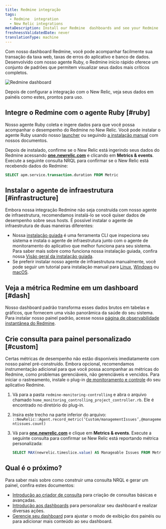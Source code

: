 ```yaml
---
title: Redmine integração
tags:
  - Redmine  integration
  - New Relic integrations
metaDescription: Install our Redmine  dashboards and see your Redmine  data in New Relic.
freshnessValidatedDate: never
translationType: machine
---
```



Com nosso dashboard Redmine, você pode acompanhar facilmente sua transação da taxa web, taxas de erros do aplicativo e banco de dados. Desenvolvido com nosso agente Ruby, o Redmine início rápido oferece um conjunto de padrões <InlinePopover type="dashboards"/>que permitem visualizar seus dados mais críticos completos.

<img
  src={infrastructureRedmineIoDash}
  title="Redmine dashboard"
  alt="Redmine dashboard"
/>

<figcaption>
  Depois de configurar a integração com o New Relic, veja seus dados em painéis como estes, prontos para uso.
</figcaption>

## Integre o Redmine com o agente Ruby [#ruby]

Nosso agente Ruby coleta e ingere dados para que você possa acompanhar o desempenho do Redmine no New Relic. Você pode instalar o agente Ruby usando nosso [launcher](https://one.newrelic.com/marketplace?account=1&state=eb17d004-3569-306a-d693-9506d3d0cf4e) ou seguindo [a instalação manual](/docs/apm/agents/ruby-agent/installation/install-new-relic-ruby-agent) com nossos documentos.

Depois de instalado, confirme se o New Relic está ingerindo seus dados do Redmine acessando <DoNotTranslate>**[one.newrelic.com](https://one.newrelic.com/all-capaibilities)**</DoNotTranslate> e clicando em <DoNotTranslate>**Metrics & events**</DoNotTranslate>. Execute a seguinte consulta NRQL para confirmar se o New Relic está recebendo dados do Redmine:

```sql
SELECT apm.service.transaction.duration FROM Metric
```

## Instalar o agente de infraestrutura [#infrastructure]

Embora nossa integração Redmine não seja construída com nosso agente de infraestrutura, recomendamos instalá-lo se você quiser dados de desempenho sobre seus hosts. É possível instalar o agente de infraestrutura de duas maneiras diferentes:

* Nossa [instalação guiada](https://one.newrelic.com/nr1-core?state=4f81feab-35f7-e97e-9903-52510f8542bd) é uma ferramenta CLI que inspeciona seu sistema e instala o agente de infraestrutura junto com o agente de monitoramento do aplicativo que melhor funciona para seu sistema. Para saber mais sobre como funciona nossa instalação guiada, confira nossa [Visão geral da instalação guiada](/docs/infrastructure/host-integrations/installation/new-relic-guided-install-overview).
* Se preferir instalar nosso agente de infraestrutura manualmente, você pode seguir um tutorial para instalação manual para [Linux](/docs/infrastructure/install-infrastructure-agent/linux-installation/install-infrastructure-monitoring-agent-linux), [Windows](/docs/infrastructure/install-infrastructure-agent/windows-installation/install-infrastructure-monitoring-agent-windows/) ou [macOS](/docs/infrastructure/install-infrastructure-agent/macos-installation/install-infrastructure-monitoring-agent-macos/).

## Veja a métrica Redmine em um dashboard [#dash]

Nosso dashboard padrão transforma esses dados brutos em tabelas e gráficos, que fornecem uma visão panorâmica da saúde do seu sistema. Para instalar nosso painel padrão, acesse nossa [página de observabilidade instantânea do Redmine](https://newrelic.com/instant-observability/redmine).

## Crie consulta para painel personalizado [#custom]

Certas métricas de desempenho não estão disponíveis imediatamente com nosso painel pré-construído. Embora opcional, recomendamos instrumentação adicional para que você possa acompanhar as métricas do Redmine, como problemas gerenciáveis, não gerenciáveis e vencidos. Para iniciar o rastreamento, instale o plug-in [de monitoramento e controle](https://www.redmine.org/plugins/monitoring-controlling) do seu aplicativo Redmine.

1. Vá para a pasta `redmine-monitoring-controlling` e abra o arquivo chamado `home_monitoring_controlling_project_controller.rb`. Ele é encontrado no diretório do plug-in.

2. Insira este trecho na parte inferior do arquivo: `::NewRelic::Agent.record_metric(‘Custom/managementIssues’,@managementissues.count)`

3. Vá para <DoNotTranslate>**[one.newrelic.com](https://one.newrelic.com/all-capabilities)**</DoNotTranslate> e clique em <DoNotTranslate>**Metrics & events**</DoNotTranslate>. Execute a seguinte consulta para confirmar se New Relic está reportando métrica personalizada:

   ```sql
   SELECT MAX(newrelic.timeslice.value) AS Manageable Issues FROM Metric WHERE metricTimesliceName like '%Custom/managementissues%'
   ```

## Qual é o próximo?

Para saber mais sobre como construir uma consulta NRQL e gerar um painel, confira estes documentos:

* [Introdução ao criador de consulta](/docs/query-your-data/explore-query-data/query-builder/introduction-query-builder) para criação de consultas básicas e avançadas.
* [Introdução aos dashboards](/docs/query-your-data/explore-query-data/dashboards/introduction-dashboards) para personalizar seu dashboard e realizar diversas ações.
* [Gerencie seu dashboard](/docs/query-your-data/explore-query-data/dashboards/manage-your-dashboard) para ajustar o modo de exibição dos painéis ou para adicionar mais conteúdo ao seu dashboard.
